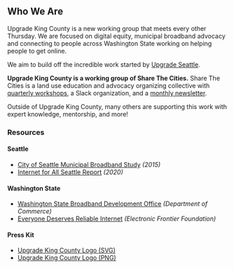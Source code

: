 
<SEO title="About" />

## Who We Are

Upgrade King County is a new working group that meets every other Thursday.
We are focused on digital equity, municipal broadband advocacy and connecting to people
across Washington State working on helping people to get online.

We aim to build off the incredible work started by
[Upgrade Seattle](https://www.upgradeseattle.com/).

**Upgrade King County is a working group of Share The Cities.** Share The Cities is a land use education and advocacy organizing collective with
[quarterly workshops](https://www.eventbrite.com/o/share-the-cities-17542068896), a
Slack organization, and a
[monthly newsletter](https://us19.campaign-archive.com/home/?u=f592b9b46757867586bd5f9a2&id=76a04c8787).

Outside of Upgrade King County, many others are supporting this work with expert
knowledge, mentorship, and more!

### Resources

#### Seattle

- [City of Seattle Municipal Broadband Study](http://www.seattle.gov/Documents/Departments/Broadband/2016-6SeattleReport-Final.pdf) _(2015)_
- [Internet for All Seattle Report](https://durkan.seattle.gov/wp-content/uploads/sites/9/2020/09/Internet-for-All-Seattle-Report-FINAL.pdf) _(2020)_

#### Washington State

- [Washington State Broadband Development Office](https://www.commerce.wa.gov/building-infrastructure/washington-statewide-broadband-act/) _(Department of Commerce)_
- [Everyone Deserves Reliable Internet](https://www.eff.org/deeplinks/2021/03/washington-everyone-deserves-reliable-internet) _(Electronic Frontier Foundation)_

#### Press Kit

- <a download="ukc-logo.svg" href={LogoSVG}>
    Upgrade King County Logo (SVG)
  </a>
- <a download="ukc-logo.png" href={LogoPNG}>
    Upgrade King County Logo (PNG)
  </a>
